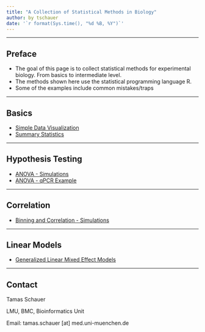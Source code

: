 ```yaml
---
title: "A Collection of Statistical Methods in Biology"
author: by tschauer
date: '`r format(Sys.time(), "%d %B, %Y")`'
---
```

    

---

## Preface

* The goal of this page is to collect statistical methods for experimental biology. From basics to intermediate level. 
* The methods shown here use the statistical programming language R.
* Some of the examples include common mistakes/traps

---

## Basics

- [Simple Data Visualization](rmd_SimpleDataViz.html)
- [Summary Statistics](rmd_SumStats.html)

---

## Hypothesis Testing

- [ANOVA - Simulations](rmd_Anova.html)
- [ANOVA - qPCR Example](rmd_qPCR.html)


---

## Correlation

- [Binning and Correlation - Simulations](rmd_binning.html)


---

## Linear Models

- [Generalized Linear Mixed Effect Models](rmd_GenMixEffMod.html)



---

## Contact

Tamas Schauer

LMU, BMC, Bioinformatics Unit

Email: tamas.schauer [at] med.uni-muenchen.de

